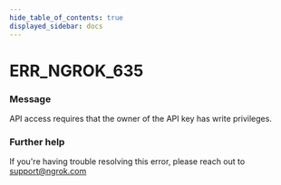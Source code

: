 ```yaml
---
hide_table_of_contents: true
displayed_sidebar: docs
---
```



# ERR_NGROK_635

### Message
API access requires that the owner of the API key has write privileges.

<ErrorDetails error='err_ngrok_635' />


### Further help
If you're having trouble resolving this error, please reach out to [support@ngrok.com](mailto:support@ngrok.com?subject=Help%20with%20ERR_NGROK_635)

